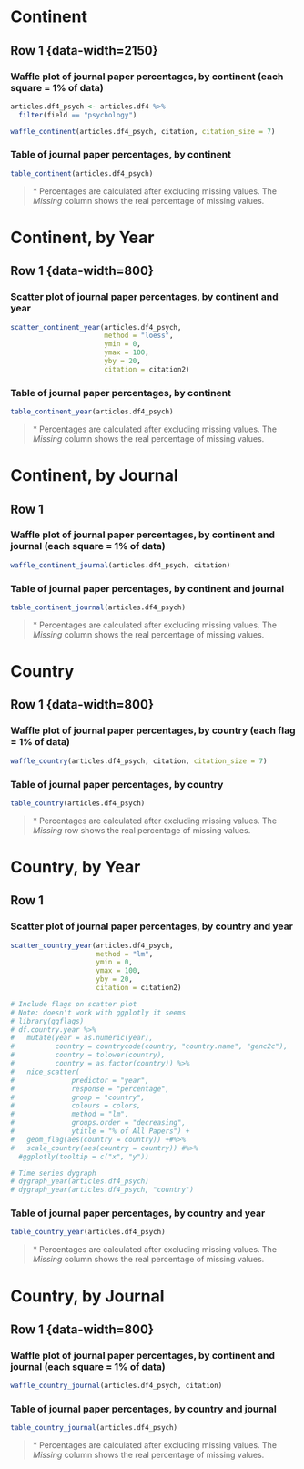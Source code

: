 # Continent {data-navmenu="Psychology"}

## Row 1 {data-width=2150} {.tabset .tabset-fade}

### Waffle plot of journal paper percentages, by continent (each square = 1% of data) {data-height=680}

```r
articles.df4_psych <- articles.df4 %>% 
  filter(field == "psychology")

waffle_continent(articles.df4_psych, citation, citation_size = 7)

```



### Table of journal paper percentages, by continent

```r
table_continent(articles.df4_psych)

```

> \* Percentages are calculated after excluding missing values. The *Missing* column shows the real percentage of missing values.

# Continent, by Year {data-navmenu="Psychology"}

## Row 1 {data-width=800} {.tabset .tabset-fade}

### Scatter plot of journal paper percentages, by continent and year {data-height=680}

```r
scatter_continent_year(articles.df4_psych, 
                       method = "loess",
                       ymin = 0,
                       ymax = 100,
                       yby = 20,
                       citation = citation2)

```



### Table of journal paper percentages, by continent

```r
table_continent_year(articles.df4_psych)

```

> \* Percentages are calculated after excluding missing values. The *Missing* column shows the real percentage of missing values.

# Continent, by Journal {data-navmenu="Psychology"}

## Row 1 {.tabset .tabset-fade}

### Waffle plot of journal paper percentages, by continent and journal (each square = 1% of data) {data-height=680}

```r
waffle_continent_journal(articles.df4_psych, citation)

```



### Table of journal paper percentages, by continent and journal

```r
table_continent_journal(articles.df4_psych)

```

> \* Percentages are calculated after excluding missing values. The *Missing* column shows the real percentage of missing values.

# Country {data-navmenu="Psychology"}

## Row 1 {data-width=800} {.tabset .tabset-fade}

### Waffle plot of journal paper percentages, by country (each flag = 1% of data) {data-height=680}

```r
waffle_country(articles.df4_psych, citation, citation_size = 7)

```



### Table of journal paper percentages, by country

```r
table_country(articles.df4_psych)

```

> \* Percentages are calculated after excluding missing values. The *Missing* row shows the real percentage of missing values.

# Country, by Year {data-navmenu="Psychology"}

## Row 1 {.tabset .tabset-fade}

### Scatter plot of journal paper percentages, by country and year {data-height=680}

```r
scatter_country_year(articles.df4_psych, 
                     method = "lm",
                     ymin = 0,
                     ymax = 100,
                     yby = 20,
                     citation = citation2)

# Include flags on scatter plot
# Note: doesn't work with ggplotly it seems
# library(ggflags)
# df.country.year %>%
#   mutate(year = as.numeric(year),
#          country = countrycode(country, "country.name", "genc2c"),
#          country = tolower(country),
#          country = as.factor(country)) %>%
#   nice_scatter(
#              predictor = "year",
#              response = "percentage",
#              group = "country",
#              colours = colors,
#              method = "lm",
#              groups.order = "decreasing",
#              ytitle = "% of All Papers") + 
#   geom_flag(aes(country = country)) +#%>%
#   scale_country(aes(country = country)) #%>%
  #ggplotly(tooltip = c("x", "y"))

# Time series dygraph 
# dygraph_year(articles.df4_psych)
# dygraph_year(articles.df4_psych, "country")

```



### Table of journal paper percentages, by country and year

```r
table_country_year(articles.df4_psych)

```

> \* Percentages are calculated after excluding missing values. The *Missing* column shows the real percentage of missing values.

# Country, by Journal {data-navmenu="Psychology"}

## Row 1 {data-width=800} {.tabset .tabset-fade}

### Waffle plot of journal paper percentages, by continent and journal (each square = 1% of data) {data-height=680}

```r
waffle_country_journal(articles.df4_psych, citation)

```



### Table of journal paper percentages, by country and journal

```r
table_country_journal(articles.df4_psych)

```

> \* Percentages are calculated after excluding missing values. The *Missing* column shows the real percentage of missing values.
